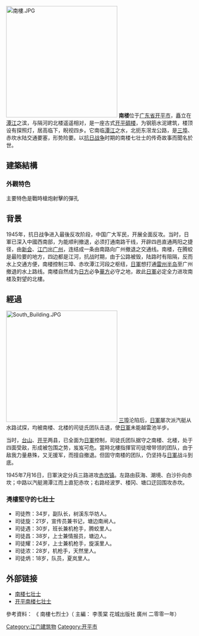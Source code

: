 {{Expand |time=2010-09-3T15:22:26+00:00 }}
[[File:南樓.JPG|300px]]
'''南楼'''位于[[广东省|广东省]][[开平市|开平市]]，矗立在[[潭江|潭江]]之滨，与隔河的北楼遥遥相对，是一座古式[[开平碉楼|开平碉楼]]，为钢筋水泥建筑，楼顶设有探照灯，居高临下，睨视四乡。它南临[[潭江|潭江]]之水，北扼东滘龙公路，是[[三埠街道|三埠]]、赤坎水陆交通要塞，形势险要。以[[抗日战争|抗日战争]]时期的南楼七壮士的传奇故事而聞名於世。

==建築結構==
===外觀特色===
主要特色是戰時槍炮射擊的彈孔
==背景==
1945年，抗日战争进入最後反攻阶段，中国广大军民，开展全面反攻。当时，日軍已深入中國西南部，为能顺利撤退，必须打通南路干线，开辟四邑直通两阳之捷径，由[[新会|新会]]、[[江门|江门]]出[[广州|广州]]，连结成一条由南路向广州撤退之交通线。南楼，在腾蛟是最险要的地方，四边都是江河，抗战时期，由于公路被毁，陆路时有阻隔，反而水上交通方便，南楼控制三埠、赤坎潭江河段之枢纽，[[日軍|日軍]]想打通[[雷州半岛|雷州半岛]]至广州撤退的水上路线。南楼自然成为[[日軍|日方]]必争[[國民革命軍|華方]]必守之地，故此[[日軍|日軍]]必定全力进攻南楼及對望的北樓。

==經過==
[[File:South_Building.JPG|300px]]
[[三埠街道|三埠]]沦陷后，[[日軍|日軍]]屡次派汽艇从水路试探，均被南楼、北楼的司徒氏团队击退，使[[日軍|日軍]]未能越雷池半步。

当时，[[台山县|台山]]、[[开平县|开平]]两县，已全面为[[日軍|日軍]]控制，司徒氏团队据守之南楼、北楼，处于四面受敌，形成被包围之势，岌岌可危。當時北樓指揮官司徒增带领的团队，由于敌我力量悬殊，又无援军，而擅自撤退。但固守南楼的团队，仍坚持与[[日軍|日軍]]战斗到底。

1945年7月16日，日軍決定分兵三路进攻[[赤坎镇|赤坎镇]]。左路由荻海、潮境、白沙扑向赤坎；中路以汽艇溯潭江而上直犯赤坎；右路经波罗、楼冈、塘口迂回围攻赤坎。

===凴樓堅守的七壯士===

*司徒煦：34岁，副队长，树溪东华坊人。
*司徒旋：21岁，宣传员兼书记，塘边南闸人。 
*司徒遇：30岁，班长兼机枪手，腾蛟里人。
*司徒昌：38岁，上士兼情报员，塘边人。
*司徒耀：24岁，上士兼机枪手，旋溪里人。
*司徒浓：28岁，机枪手，天然里人。
*司徒炳：18岁，队员，夏岚里人。

==外部链接==
*[https://web.archive.org/web/20080703024852/http://www.kaipingdiaolou.com/story_kr1.htm 南楼七壮士]
*[https://web.archive.org/web/20130815185105/http://wqj.kaiping.gov.cn/qxcq/nlqzs.htm 开平南楼七壮士]

[[Category:江门建筑物|Category:江门建筑物]]
[[Category:开平市|Category:开平市]]

參考資料： 《 南樓七烈士》（ 主編： 李羡棠 花城出版社 廣州 二零零一年）